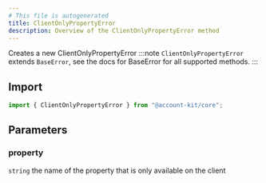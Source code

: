 ```yaml
---
# This file is autogenerated
title: ClientOnlyPropertyError
description: Overview of the ClientOnlyPropertyError method
---
```


Creates a new ClientOnlyPropertyError
:::note
`ClientOnlyPropertyError` extends `BaseError`, see the docs for BaseError for all supported methods.
:::

## Import

```ts
import { ClientOnlyPropertyError } from "@account-kit/core";
```

## Parameters

### property

`string`
the name of the property that is only available on the client
